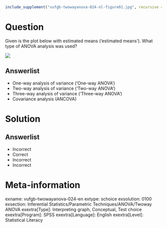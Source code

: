 ```r
include_supplement("vufgb-twowayanova-024-nl-figure01.jpg", recursive = TRUE)
```

Question
========

Given is the plot below with estimated means ('estimated means'). What type of ANOVA analysis was used?

![](vufgb-twowayanova-024-nl-figure01.jpg)
  
Answerlist
----------
* One-way analysis of variance ('One-way ANOVA')
* Two-way analysis of variance ('Two-way ANOVA')
* Three-way analysis of variance ('Three-way ANOVA')
* Covariance analysis (ANCOVA)

Solution
========

Answerlist
----------
* Incorrect
* Correct
* Incorrect
* Incorrect

Meta-information
================
exname: vufgb-twowayanova-024-en
extype: schoice
exsolution: 0100
exsection: Inferential Statistics/Parametric Techniques/ANOVA/Twoway ANOVA
exextra[Type]: Interpreting graph, Conceptual, Test choice
exextra[Program]: SPSS
exextra[Language]: English
exextra[Level]: Statistical Literacy
